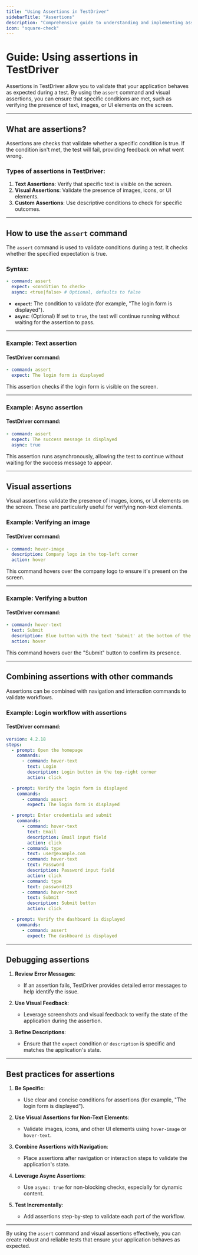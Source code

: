 ```yaml
---
title: "Using Assertions in TestDriver"
sidebarTitle: "Assertions"
description: "Comprehensive guide to understanding and implementing assertions in TestDriver for robust test validation."
icon: "square-check"
---
```


# Guide: Using assertions in TestDriver

Assertions in TestDriver allow you to validate that your application behaves as expected during a test. By using the `assert` command and visual assertions, you can ensure that specific conditions are met, such as verifying the presence of text, images, or UI elements on the screen.

---

## What are assertions?

Assertions are checks that validate whether a specific condition is true. If the condition isn't met, the test will fail, providing feedback on what went wrong.

### Types of assertions in TestDriver:
1. **Text Assertions**: Verify that specific text is visible on the screen.
2. **Visual Assertions**: Validate the presence of images, icons, or UI elements.
3. **Custom Assertions**: Use descriptive conditions to check for specific outcomes.

---

## How to use the `assert` command

The `assert` command is used to validate conditions during a test. It checks whether the specified expectation is true.

### Syntax:

```yaml
- command: assert
  expect: <condition to check>
  async: <true|false> # Optional, defaults to false

```


- **`expect`**: The condition to validate (for example, "The login form is displayed").
- **`async`**: (Optional) If set to `true`, the test will continue running without waiting for the assertion to pass.

---

### Example: Text assertion

#### TestDriver command:

```yaml
- command: assert
  expect: The login form is displayed

```


This assertion checks if the login form is visible on the screen.

---

### Example: Async assertion

#### TestDriver command:

```yaml
- command: assert
  expect: The success message is displayed
  async: true

```


This assertion runs asynchronously, allowing the test to continue without waiting for the success message to appear.

---

## Visual assertions

Visual assertions validate the presence of images, icons, or UI elements on the screen. These are particularly useful for verifying non-text elements.

### Example: Verifying an image

#### TestDriver command:

```yaml
- command: hover-image
  description: Company logo in the top-left corner
  action: hover

```


This command hovers over the company logo to ensure it's present on the screen.

---

### Example: Verifying a button

#### TestDriver command:

```yaml
- command: hover-text
  text: Submit
  description: Blue button with the text 'Submit' at the bottom of the form
  action: hover

```


This command hovers over the "Submit" button to confirm its presence.

---

## Combining assertions with other commands

Assertions can be combined with navigation and interaction commands to validate workflows.

### Example: Login workflow with assertions

#### TestDriver command:

```yaml
version: 4.2.18
steps:
  - prompt: Open the homepage
    commands:
      - command: hover-text
        text: Login
        description: Login button in the top-right corner
        action: click

  - prompt: Verify the login form is displayed
    commands:
      - command: assert
        expect: The login form is displayed

  - prompt: Enter credentials and submit
    commands:
      - command: hover-text
        text: Email
        description: Email input field
        action: click
      - command: type
        text: user@example.com
      - command: hover-text
        text: Password
        description: Password input field
        action: click
      - command: type
        text: password123
      - command: hover-text
        text: Submit
        description: Submit button
        action: click

  - prompt: Verify the dashboard is displayed
    commands:
      - command: assert
        expect: The dashboard is displayed

```


---

## Debugging assertions

1. **Review Error Messages**:
   - If an assertion fails, TestDriver provides detailed error messages to help identify the issue.

2. **Use Visual Feedback**:
   - Leverage screenshots and visual feedback to verify the state of the application during the assertion.

3. **Refine Descriptions**:
   - Ensure that the `expect` condition or `description` is specific and matches the application's state.

---

## Best practices for assertions

1. **Be Specific**:
   - Use clear and concise conditions for assertions (for example, "The login form is displayed").

2. **Use Visual Assertions for Non-Text Elements**:
   - Validate images, icons, and other UI elements using `hover-image` or `hover-text`.

3. **Combine Assertions with Navigation**:
   - Place assertions after navigation or interaction steps to validate the application's state.

4. **Leverage Async Assertions**:
   - Use `async: true` for non-blocking checks, especially for dynamic content.

5. **Test Incrementally**:
   - Add assertions step-by-step to validate each part of the workflow.

---

By using the `assert` command and visual assertions effectively, you can create robust and reliable tests that ensure your application behaves as expected.
